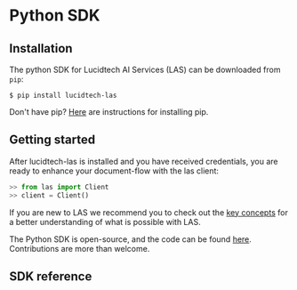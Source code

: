 
# Python SDK

## Installation
The python SDK for Lucidtech AI Services (LAS) can be downloaded from `pip`:
```commandline
$ pip install lucidtech-las
```

Don't have pip? [Here](https://pip.pypa.io/en/latest/installing/) are instructions for installing pip.

## Getting started 
After lucidtech-las is installed and you have received credentials, 
you are ready to enhance your document-flow with the las client:
```python
>> from las import Client
>> client = Client() 
```
If you are new to LAS we recommend you to check out the [key concepts](../../concepts/models.mdx) 
for a better understanding of what is possible with LAS.

The Python SDK is open-source, and the code can be found [here](https://github.com/LucidtechAI/las-sdk-python).
Contributions are more than welcome.


## SDK reference

<Latest />
